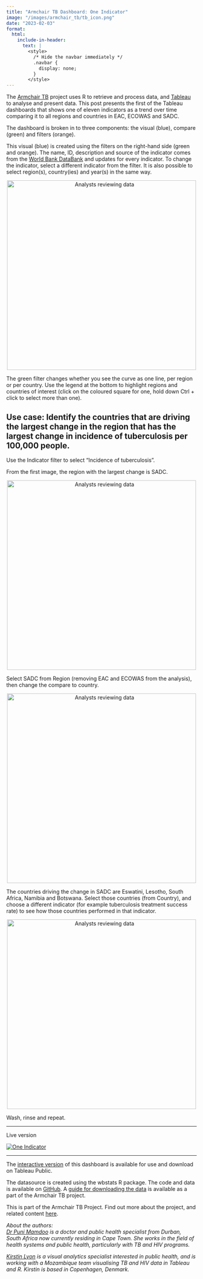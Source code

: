 ```yaml
---
title: "Armchair TB Dashboard: One Indicator"
image: "/images/armchair_tb/tb_icon.png"
date: "2023-02-03"
format:
  html:
    include-in-header:
      text: |
        <style>
          /* Hide the navbar immediately */
          .navbar {
            display: none;
          }
        </style>
---
```


The [Armchair TB](posts/project/armchair_tb_intro.html) project uses R to retrieve and process data, and [Tableau](https://www.tableau.com/) to analyse and present data. This post presents the first of the Tableau dashboards that shows one of eleven indicators as a trend over time comparing it to all regions and countries in EAC, ECOWAS and SADC.

The dashboard is broken in to three components: the visual (blue), compare (green) and filters (orange).

This visual (blue) is created using the filters on the right-hand side (green and orange). The name, ID, description and source of the indicator comes from the [World Bank DataBank](https://databank.worldbank.org/) and updates for every indicator. To change the indicator, select a different indicator from the filter. It is also possible to select region(s), country(ies) and year(s) in the same way.

```{=html}
<div style="text-align: center;">
    <img src="/images/armchair_tb/01_01_tableau.png" alt="Analysts reviewing data" width="500"/>
</div>
```

The green filter changes whether you see the curve as one line, per region or per country. Use the legend at the bottom to highlight regions and countries of interest (click on the coloured square for one, hold down Ctrl + click to select more than one).

## Use case: Identify the countries that are driving the largest change in the region that has the largest change in incidence of tuberculosis per 100,000 people.

Use the Indicator filter to select “Incidence of tuberculosis”.

From the first image, the region with the largest change is SADC.

```{=html}
<div style="text-align: center;">
    <img src="/images/armchair_tb/01_02_tableau.png" alt="Analysts reviewing data" width="500"/>
</div>
```

Select SADC from Region (removing EAC and ECOWAS from the analysis), then change the compare to country.

```{=html}
<div style="text-align: center;">
    <img src="/images/armchair_tb/01_03_tableau.png" alt="Analysts reviewing data" width="500"/>
</div>
```

The countries driving the change in SADC are Eswatini, Lesotho, South Africa, Namibia and Botswana. Select those countries (from Country), and choose a different indicator (for example tuberculosis treatment success rate) to see how those countries performed in that indicator.

```{=html}
<div style="text-align: center;">
    <img src="/images/armchair_tb/01_04_tableau.png" alt="Analysts reviewing data" width="500"/>
</div>
```

Wash, rinse and repeat.

------------------------------------------------------------------------

Live version

::: {#viz1741086737575 .tableauPlaceholder style="position: relative"}
<noscript><a href='#'><img src="https://public.tableau.com/static/images/Ar/ArmchairTBOneIndicator/OneIndicator/1_rss.png" alt="One Indicator " style="border: none"/></a></noscript>

<object class="tableauViz" style="display:none;">

<param name='host_url' value='https%3A%2F%2Fpublic.tableau.com%2F' /> <param name='embed_code_version' value='3' /> <param name='site_root' value='' /><param name='name' value='ArmchairTBOneIndicator&#47;OneIndicator' /><param name='tabs' value='no' /><param name='toolbar' value='yes' /><param name='static_image' value='https:&#47;&#47;public.tableau.com&#47;static&#47;images&#47;Ar&#47;ArmchairTBOneIndicator&#47;OneIndicator&#47;1.png' /> <param name='animate_transition' value='yes' /><param name='display_static_image' value='yes' /><param name='display_spinner' value='yes' /><param name='display_overlay' value='yes' /><param name='display_count' value='yes' /><param name='language' value='en-GB' />

</object>
:::

```{=html}
    <script type='text/javascript'>                    
      var divElement = document.getElementById('viz1741086737575');                    
      var vizElement = divElement.getElementsByTagName('object')[0];                    
      var targetWidth = 500; // Set your target width
      var originalWidth = 1500; // Original width
      var originalHeight = 927; // Original height

      // Calculate scale ratio
      var scaleRatio = targetWidth / originalWidth;

      // Apply scale transformation
      vizElement.style.transform = 'scale(' + scaleRatio + ')';
      vizElement.style.transformOrigin = 'top left'; // Keep the scaling aligned to the top left
      vizElement.style.width = originalWidth + 'px'; // Maintain original width
      vizElement.style.height = originalHeight + 'px'; // Maintain original height
      vizElement.style.overflow = 'hidden'; // Hide any overflow
      
      var scriptElement = document.createElement('script');                    
      scriptElement.src = 'https://public.tableau.com/javascripts/api/viz_v1.js';                    
      vizElement.parentNode.insertBefore(scriptElement, vizElement);                
      </script>
```

---

The [interactive version](https://public.tableau.com/app/profile/kirstin.lyon5886/viz/ArmchairTBOneIndicator/OneIndicator) of this dashboard is available for use and download on Tableau Public.

The datasource is created using the wbstats R package. The code and data is available on [GitHub](https://github.com/KirstinLyon/Armchair-TB). A [guide for downloading the data](/posts/project/connect_world_bank_data_bank.html) is available as a part of the Armchair TB project.

This is part of the Armchair TB Project. Find out more about the project, and related content [here](/posts/project/armchair_tb_intro.html).

*About the authors: \
[Dr Puni Mamdoo](https://www.linkedin.com/in/puni-mamdoo-8a1786108/) is a doctor and public health specialist from Durban, South Africa now currently residing in Cape Town. She works in the field of health systems and public health, particularly with TB and HIV programs.*

[*Kirstin Lyon*](https://www.linkedin.com/in/kirstin-lyon-0320012a/) *is a visual analytics specialist interested in public health, and is working with a Mozambique team visualising TB and HIV data in Tableau and R. Kirstin is based in Copenhagen, Denmark.*
